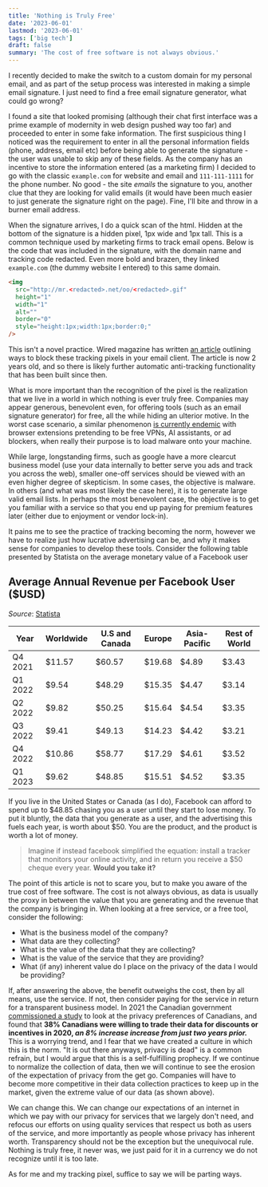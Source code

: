 ```yaml
---
title: 'Nothing is Truly Free'
date: '2023-06-01'
lastmod: '2023-06-01'
tags: ['big tech']
draft: false
summary: 'The cost of free software is not always obvious.'
---
```


I recently decided to make the switch to a custom domain for my personal email, and as part of the setup process was interested in making a simple email signature. I just need to find a free email signature generator, what could go wrong?

I found a site that looked promising (although their chat first interface was a prime example of modernity in web design pushed way too far) and proceeded to enter in some fake information. The first suspicious thing I noticed was the requirement to enter in all the personal information fields (phone, address, email etc) before being able to generate the signature - the user was unable to skip any of these fields. As the company has an incentive to store the information entered (as a marketing firm) I decided to go with the classic `example.com` for website and email and `111-111-1111` for the phone number. No good - the site _emails_ the signature to you, another clue that they are looking for valid emails (it would have been much easier to just generate the signature right on the page). Fine, I'll bite and throw in a burner email address.

When the signature arrives, I do a quick scan of the html. Hidden at the bottom of the signature is a hidden pixel, 1px wide and 1px tall. This is a common technique used by marketing firms to track email opens. Below is the code that was included in the signature, with the domain name and tracking code redacted. Even more bold and brazen, they linked `example.com` (the dummy website I entered) to this same domain.

```html
<img
  src="http://mr.<redacted>.net/oo/<redacted>.gif"
  height="1"
  width="1"
  alt=""
  border="0"
  style="height:1px;width:1px;border:0;"
/>
```

This isn't a novel practice. Wired magazine has written [an article](https://www.wired.com/story/how-to-tell-which-emails-track-you/) outlining ways to block these tracking pixels in your email client. The article is now 2 years old, and so there is likely further automatic anti-tracking functionality that has been built since then.

What is more important than the recognition of the pixel is the realization that we live in a world in which nothing is ever truly free. Companies may appear generous, benevolent even, for offering tools (such as an email signature generator) for free, all the while hiding an ulterior motive. In the worst case scenario, a similar phenomenon [is currently endemic](https://thehackernews.com/2023/03/fake-chatgpt-chrome-browser-extension.html) with browser extensions pretending to be free VPNs, AI assistants, or ad blockers, when really their purpose is to load malware onto your machine.

While large, longstanding firms, such as google have a more clearcut business model (use your data internally to better serve you ads and track you across the web), smaller one-off services should be viewed with an even higher degree of skepticism. In some cases, the objective is malware. In others (and what was most likely the case here), it is to generate large valid email lists. In perhaps the most benevolent case, the objective is to get you familiar with a service so that you end up paying for premium features later (either due to enjoyment or vendor lock-in).

It pains me to see the practice of tracking becoming the norm, however we have to realize just how lucrative advertising can be, and why it makes sense for companies to develop these tools. Consider the following table presented by Statista on the average monetary value of a Facebook user

## Average Annual Revenue per Facebook User ($USD)

_Source_: [Statista](https://www.statista.com/statistics/251328/facebooks-average-revenue-per-user-by-region/#statisticContainer)

| Year    | Worldwide | U.S and Canada | Europe | Asia-Pacific | Rest of World |
| ------- | --------- | -------------- | ------ | ------------ | ------------- |
| Q4 2021 | $11.57    | $60.57         | $19.68 | $4.89        | $3.43         |
| Q1 2022 | $9.54     | $48.29         | $15.35 | $4.47        | $3.14         |
| Q2 2022 | $9.82     | $50.25         | $15.64 | $4.54        | $3.35         |
| Q3 2022 | $9.41     | $49.13         | $14.23 | $4.42        | $3.21         |
| Q4 2022 | $10.86    | $58.77         | $17.29 | $4.61        | $3.52         |
| Q1 2023 | $9.62     | $48.85         | $15.51 | $4.52        | $3.35         |

If you live in the United States or Canada (as I do), Facebook can afford to spend up to \$48.85 chasing you as a user until they start to lose money. To put it bluntly, the data that you generate as a user, and the advertising this fuels each year, is worth about \$50. You are the product, and the product is worth a lot of money.

> Imagine if instead facebook simplified the equation: install a tracker that monitors your online activity, and in return you receive a $50 cheque every year. **Would you take it?**

The point of this article is not to scare you, but to make you aware of the true cost of free software. The cost is not always obvious, as data is usually the proxy in between the value that you are generating and the revenue that the company is bringing in. When looking at a free service, or a free tool, consider the following:

- What is the business model of the company?
- What data are they collecting?
- What is the value of the data that they are collecting?
- What is the value of the service that they are providing?
- What (if any) inherent value do I place on the privacy of the data I would be providing?

If, after answering the above, the benefit outweighs the cost, then by all means, use the service. If not, then consider paying for the service in return for a transparent business model. In 2021 the Canadian government [commissioned a study](https://www.priv.gc.ca/en/opc-actions-and-decisions/research/explore-privacy-research/2021/por_2020-21_ca/#fn5) to look at the privacy preferences of Canadians, and found that **38% Canadians were willing to trade their data for discounts or incentives in 2020, _an 8% increase increase from just two years prior._** This is a worrying trend, and I fear that we have created a culture in which this is the norm. "It is out there anyways, privacy is dead" is a common refrain, but I would argue that this is a self-fulfilling prophecy. If we continue to normalize the collection of data, then we will continue to see the erosion of the expectation of privacy from the get go. Companies will have to become more competitive in their data collection practices to keep up in the market, given the extreme value of our data (as shown above).

We can change this. We can change our expectations of an internet in which we pay with our privacy for services that we largely don't need, and refocus our efforts on using quality services that respect us both as users of the service, and more importantly as people whose privacy has inherent worth. Transparency should not be the exception but the unequivocal rule. Nothing is truly free, it never was, we just paid for it in a currency we do not recognize until it is too late.

As for me and my tracking pixel, suffice to say we will be parting ways.
